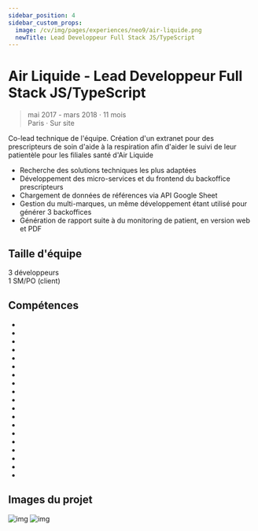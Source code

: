 ```yaml
---
sidebar_position: 4
sidebar_custom_props:
  image: /cv/img/pages/experiences/neo9/air-liquide.png
  newTitle: Lead Developpeur Full Stack JS/TypeScript
---
```


# Air Liquide - Lead Developpeur Full Stack JS/TypeScript

> mai 2017 - mars 2018 · 11 mois
> \
> Paris · Sur site

Co-lead technique de l'équipe. Création d'un extranet pour des prescripteurs de soin d'aide à la respiration afin d'aider le suivi de leur patientèle pour les filiales santé d'Air Liquide

- Recherche des solutions techniques les plus adaptées
- Développement des micro-services et du frontend du backoffice prescripteurs
- Chargement de données de références via API Google Sheet
- Gestion du multi-marques, un même développement étant utilisé pour générer 3 backoffices
- Génération de rapport suite à du monitoring de patient, en version web et PDF

## Taille d'équipe

3 développeurs\
1 SM/PO (client)

## Compétences

- <Skill name="TypeScript" highlight={true} />
- <Skill name="Architecture Micro Services" highlight={true} />
- <Skill name="RabbitMQ" highlight={true} />
- <Skill name="Angular" highlight={true} />
- <Skill name="Linux" />
- <Skill name="PM2" />
- <Skill name="REST" />
- <Skill name="Express.js" />
- <Skill name="Node.js" highlight={true} />
- <Skill name="Puppeteer" highlight={true} />
- <Skill name="JavaScript" />
- <Skill name="Yarn" />
- <Skill name="JIRA" />
- <Skill name="Développement Web agile" />
- <Skill name="Scrum" />
- <Skill name="MongoDB" />
- <Skill name="JSON" />
- <Skill name="Google Sheet API" />
- <Skill name="Méthodes agiles" />

## Images du projet

![img](/img/pages/experiences/neo9/portfolio/alehos-authentification-forte.png)
![img](/img/pages/experiences/neo9/portfolio/alehos-rapport-patient.png)
